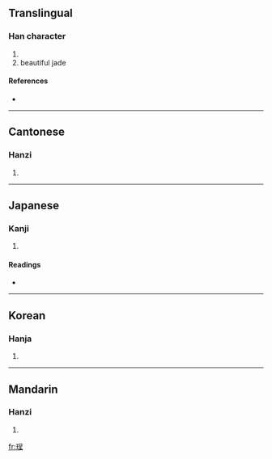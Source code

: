 ==Translingual==

===Han character===
{{Han char|rn=96|rad=玉|as=07|sn=11|four=1611<sub>4</sub>|canj=一土口竹土 (MGRHG)}}

# {{defn|Han|sort=玉07}}
# beautiful jade

====References====
* {{Han ref|kx=0732.060|dkj=20988|dj=1143.070|hdz=21116.010|uh=73F5|ud=29685|bh=D66D|bd=54893}}

----

==Cantonese==

===Hanzi===
{{yue-hanzi|jyut=|y=ching4}}

# {{defn|Cantonese}}

----

==Japanese==

===Kanji===
{{ja-kanji|grade=|rs=玉07}}

# {{defn|Japanese}}

====Readings====
* {{ja-readings|on=[[てい]] (tei), [[じょう]] (jō), [[ちょう]] (chō)|kun=}}

----

==Korean==

===Hanja===
{{ko-hanja|hangeul=정|eumhun=|rv=jeong|mr=chŏng|y=ceng}}

# {{defn|Korean}}

----

==Mandarin==

===Hanzi===
{{cmn-hanzi|pin=[[chéng]] ([[cheng2]])|wg=ch'eng<sup>2</sup>}}

# {{defn|Mandarin}}

[[fr:珵]]